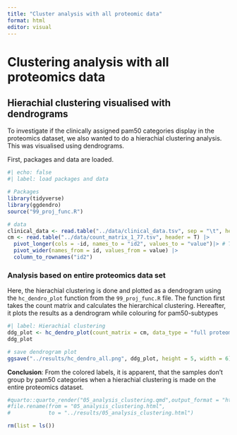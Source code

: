 ```yaml
---
title: "Cluster analysis with all proteomic data"
format: html
editor: visual
---
```


# Clustering analysis with all proteomics data

## Hierachial clustering visualised with dendrograms

To investigate if the clinically assigned pam50 categories display in the proteomics dataset, we also wanted to do a hierachial clustering analysis. This was visualised using dendrograms.

First, packages and data are loaded.

```r
#| echo: false
#| label: load packages and data

# Packages
library(tidyverse)
library(ggdendro)
source("99_proj_func.R")

# data
clinical_data <- read.table("../data/clinical_data.tsv", sep = "\t", header = T)
cm <- read.table("../data/count_matrix_1_77.tsv", header = T) |>
  pivot_longer(cols = -id, names_to = "id2", values_to = "value")|> # Transforming to pivot_longer
  pivot_wider(names_from = id, values_from = value) |>
  column_to_rownames("id2")

```

### Analysis based on entire proteomics data set

Here, the hierachial clustering is done and plotted as a dendrogram using the `hc_dendro_plot` function from the `99_proj_func.R` file. The function first takes the count matrix and calculates the hierarchical clustering. Hereafter, it plots the results as a dendrogram while colouring for pam50-subtypes

```r
#| label: Hierachial clustering 
ddg_plot <- hc_dendro_plot(count_matrix = cm, data_type = "full proteomics dataset")
ddg_plot

# save dendrogram plot
ggsave("../results/hc_dendro_all.png", ddg_plot, height = 5, width = 6)
```

**Conclusion**: From the colored labels, it is apparent, that the samples don't group by pam50 categories when a hierachial clustering is made on the entire proteomics dataset.

```r
#quarto::quarto_render("05_analysis_clustering.qmd",output_format = "html",execute = T)
#file.rename(from = "05_analysis_clustering.html",
#            to = "../results/05_analysis_clustering.html")
```

```r
rm(list = ls())
```
